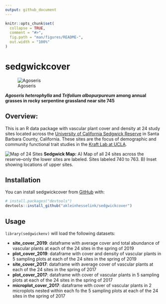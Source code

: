 ```yaml
---
output: github_document
---
```


<!-- README.md is generated from README.Rmd. Please edit that file -->

```r
knitr::opts_chunk$set(
  collapse = TRUE,
  comment = "#>",
  fig.path = "man/figures/README-",
  out.width = "100%"
)
```

# sedgwickcover

<!-- badges: start -->
<!-- badges: end -->

![Agoseris](man/figures/IMG_20190420_111429.jpg)

__*Agoseris heterophylla* and *Trifolium albopurpureum* among annual grasses in rocky serpentine grassland near site 745__  

## Overview: 

This is an R data package with vascular plant cover and density at 24 study sites located across the [University of California Sedgwick Reserve](https://sedgwick.nrs.ucsb.edu/) in Santa Barbara County, California. These sites are the focus of demographic and community functional trait studies in the [Kraft Lab at UCLA](https://sites.lifesci.ucla.edu/eeb-kraft/).     

![Map of 24 Sites](man/figures/README-sedgwick_map.png)
__Sedgwick Map:__ A) Map of all 24 sites across the reserve--only the lower sites are labeled. Sites labeled 740 to 763. B) Inset showing locations of upper sites.  
<!--sites mapped with the data-raw/map_sedgwick_ggmap.R script --> 

## Installation

You can install sedgwickcover from [GitHub](https://github.com/) with:

``` r
# install.packages("devtools")
devtools::install_github("akleinhesselink/sedgwickcover")
```

## Usage

`library(sedgwickenv)` will load the following datasets:

* __site_cover_2019__: dataframe with average cover and total abundance of vascular plants at each of the 24 sites in the spring of 2019 
* __plot_cover_2019__: dataframe with cover and density of vascular plants in 5 sampling plots at each of the 24 sites in the spring of 2019
* __site_cover_2017__: dataframe with average cover of vascular plants at each of the 24 sites in the spring of 2017 
* __plot_cover_2017__: dataframe with cover of vascular plants in 5 sampling plots at each of the 24 sites in the spring of 2017 
* __microplot_cover_2017__: dataframe with cover of vascular plants in 2 microplots nested within each fo the 5 sampling plots at each of the 24 sites in the spring of 2017  